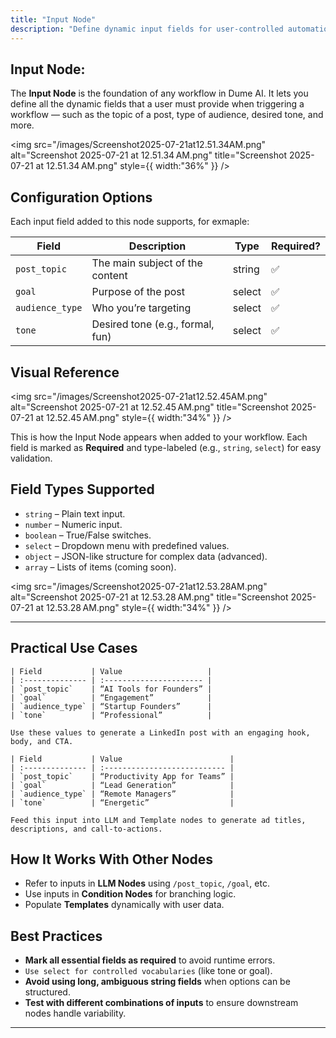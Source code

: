```yaml
---
title: "Input Node"
description: "Define dynamic input fields for user-controlled automation with validation, structure, and reusability."
---
```


## Input Node:

The **Input Node** is the foundation of any workflow in Dume AI. It lets you define all the dynamic fields that a user must provide when triggering a workflow — such as the topic of a post, type of audience, desired tone, and more.

<img
  src="/images/Screenshot2025-07-21at12.51.34AM.png"
  alt="Screenshot 2025-07-21 at 12.51.34 AM.png"
  title="Screenshot 2025-07-21 at 12.51.34 AM.png"
  style={{ width:"36%" }}
/>

## Configuration Options

Each input field added to this node supports, for exmaple:

| Field           | Description                      | Type   | Required? |
| --------------- | -------------------------------- | ------ | --------- |
| `post_topic`    | The main subject of the content  | string | ✅         |
| `goal`          | Purpose of the post              | select | ✅         |
| `audience_type` | Who you’re targeting             | select | ✅         |
| `tone`          | Desired tone (e.g., formal, fun) | select | ✅         |

## Visual Reference

<img
  src="/images/Screenshot2025-07-21at12.52.45AM.png"
  alt="Screenshot 2025-07-21 at 12.52.45 AM.png"
  title="Screenshot 2025-07-21 at 12.52.45 AM.png"
  style={{ width:"34%" }}
/>

This is how the Input Node appears when added to your workflow. Each field is marked as **Required** and type-labeled (e.g., `string`, `select`) for easy validation.

## Field Types Supported

- `string` – Plain text input.
- `number` – Numeric input.
- `boolean` – True/False switches.
- `select` – Dropdown menu with predefined values.
- `object` – JSON-like structure for complex data (advanced).
- `array` – Lists of items (coming soon).

<img
  src="/images/Screenshot2025-07-21at12.53.28AM.png"
  alt="Screenshot 2025-07-21 at 12.53.28 AM.png"
  title="Screenshot 2025-07-21 at 12.53.28 AM.png"
  style={{ width:"34%" }}
/>

---

## Practical Use Cases

<CardGroup cols={2}>
  <Card title="Social Media Post Generator" icon="sparkles">
    

    | Field           | Value                   |
    | :-------------- | :---------------------- |
    | `post_topic`    | “AI Tools for Founders” |
    | `goal`          | “Engagement”            |
    | `audience_type` | “Startup Founders”      |
    | `tone`          | “Professional”          |

    Use these values to generate a LinkedIn post with an engaging hook, body, and CTA.
  </Card>
  <Card title="Ad Copy Generator" icon="sparkles">
    

    | Field           | Value                        |
    | :-------------- | :--------------------------- |
    | `post_topic`    | “Productivity App for Teams” |
    | `goal`          | “Lead Generation”            |
    | `audience_type` | “Remote Managers”            |
    | `tone`          | “Energetic”                  |

    Feed this input into LLM and Template nodes to generate ad titles, descriptions, and call-to-actions.
  </Card>
</CardGroup>

## How It Works With Other Nodes

- Refer to inputs in **LLM Nodes** using `/post_topic`, `/goal`, etc.
- Use inputs in **Condition Nodes** for branching logic.
- Populate **Templates** dynamically with user data.

## Best Practices

- **Mark all essential fields as required** to avoid runtime errors.
- `Use select for controlled vocabularies` (like tone or goal).
- **Avoid using long, ambiguous string fields** when options can be structured.
- **Test with different combinations of inputs** to ensure downstream nodes handle variability.

---